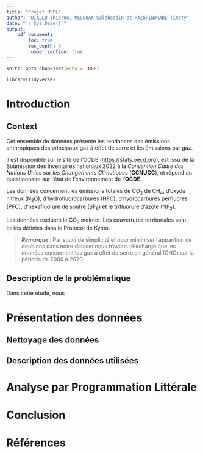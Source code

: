 ```yaml
---
title: "Projet MSPL"
author: "DIALLO Thierno, MESOUAK Salaheddin et RAZAFINDRABE Timoty"
date: "`r Sys.Date()`"
output: 
    pdf_document:
        toc: true
        toc_depth: 3
        number_section: true
---
```


<!-- Setup -->

```r
knitr::opts_chunk$set(echo = TRUE)
```

<!-- Imports -->

```r
library(tidyverse)
```

\newpage

# Introduction

## Context

Cet ensemble de données présente les tendances des émissions anthropiques des principaux gaz à effet de serre et les émissions par gaz.

Il est disponible sur le site de l'OCDE ([https://stats.oecd.org](https://stats.oecd.org/?lang=fr#)), est issu de la Soumission des inventaires nationaux 2022 à la *Convention Cadre des Nations Unies sur les Changements Climatiques* (**CCNUCC**), et répond au questionnaire sur l'état de l'environnement de l'**OCDE**.

Les données concernent les émissions totales de CO~2~ de CH~4~, d'oxyde nitreux (N~2~O), d'hydrofluorocarbures (HFC), d'hydrocarbures perfluorés (PFC), d'hexafluorure de soufre (SF~6~) et le trifluorure d'azote (NF~3~).

Les données excluent le CO~2~ indirect. Les couvertures territoriales sont celles définies dans le Protocol de Kyoto.

> ***Remarque*** : Par souci de simplicité et pour minimiser l'apparition de doublons dans notre dataset nous n'avons téléchargé que les données concernant les gaz à effet de serre en général (GHG) sur la période de 2000 à 2020.

## Description de la problématique

Dans cette étude, nous

\newpage

# Présentation des données

## Nettoyage des données

## Description des données utilisées

\newpage

# Analyse par Programmation Littérale

\newpage

# Conclusion

\newpage

# Références

